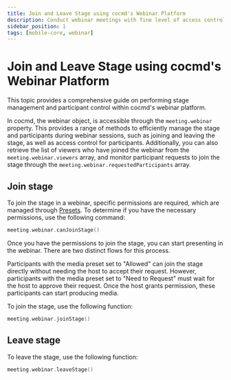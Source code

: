 ```yaml
---
title: Join and Leave Stage using cocmd's Webinar Platform
description: Conduct webinar meetings with fine level of access controls.
sidebar_position: 1
tags: [mobile-core, webinar]
---
```


# Join and Leave Stage using cocmd's Webinar Platform

This topic provides a comprehensive guide on performing stage management and participant control within cocmd's webinar platform.

In cocmd, the webinar object, is accessible through the `meeting.webinar` property. This provides a range of methods to efficiently manage the stage and participants during webinar sessions, such as joining and leaving the stage, as well as access control for participants. Additionally, you can also retrieve the list of viewers who have joined the webinar from the `meeting.webinar.viewers` array, and monitor participant requests to join the stage through the `meeting.webinar.requestedParticipants` array.

## Join stage

To join the stage in a webinar, specific permissions are required, which are managed through [Presets](/guides/capabilities/presets). To determine if you have the necessary permissions, use the following command:

```swift
meeting.webinar.canJoinStage()
```

Once you have the permissions to join the stage, you can start presenting in the webinar. There are two distinct flows for this process.

Participants with the media preset set to "Allowed" can join the stage directly without needing the host to accept their request. However, participants with the media preset set to "Need to Request" must wait for the host to approve their request. Once the host grants permission, these participants can start producing media.

To join the stage, use the following function:

```swift
meeting.webinar.joinStage()
```

## Leave stage

To leave the stage, use the following function:

```swift
meeting.webinar.leaveStage()
```
